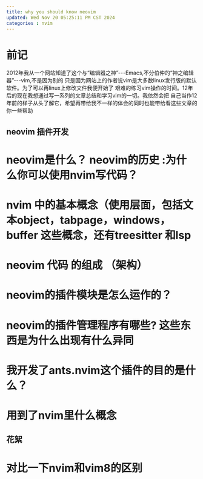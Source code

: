 ```yaml
---
title: why you should know neovim
updated: Wed Nov 20 05:25:11 PM CST 2024
categories : nvim
---
```

# 前记
2012年我从一个网站知道了这个与“编辑器之神”---Emacs,不分伯仲的“神之编辑器”---vim,不是因为别的
只是因为网站上的作者说vim是大多数linux发行版的默认软件。为了可以再linux上修改文件我便开始了
艰难的练习vim操作的时间。12年后的现在我想通过写一系列的文章总结和学习vim的一切。我依然会把
自己当作12年前的样子从头了解它，希望再带给我不一样的体会的同时也能带给看这些文章的你一些帮助

## neovim 插件开发

# neovim是什么？ neovim的历史 :为什么你可以使用nvim写代码？
# nvim 中的基本概念（使用层面，包括文本object，tabpage，windows，buffer 这些概念，还有treesitter 和lsp
# neovim 代码 的组成 （架构）
# neovim的插件模块是怎么运作的？
# neovim的插件管理程序有哪些? 这些东西是为什么出现有什么异同

# 我开发了ants.nvim这个插件的目的是什么？
# 用到了nvim里什么概念

## 花絮
# 对比一下nvim和vim8的区别
